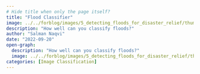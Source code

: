 ```yaml
---
# Hide title when only the page itself?
title: "Flood Classifier"
image: ../../forblog/images/5_detecting_floods_for_disaster_relief/thumbnail.png
description: "How well can you classify floods?"
author: "Salman Naqvi"
date: "2022-09-20"
open-graph:
  description: "How well can you classify floods?"
  image: ../../forblog/images/5_detecting_floods_for_disaster_relief/thumbnail.png
categories: [Image Classification]
---
```


[//]: # (TODO: Add if-else so a message appears in the case the app no longer exists.)

:::{.column-screen}
<script type="module"
src="https://gradio.s3-us-west-2.amazonaws.com/3.3.1/gradio.js">
</script>
<gradio-app space="ForBo7/FloodDetector"></gradio-app>
:::
